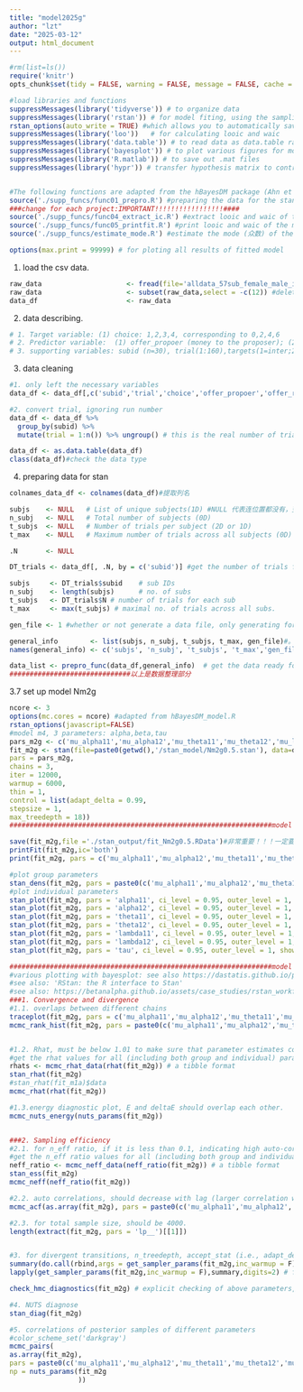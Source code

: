 ```yaml
---
title: "model2025g"
author: "lzt"
date: "2025-03-12"
output: html_document
---
```


```r
#rm(list=ls())
require('knitr') 
opts_chunk$set(tidy = FALSE, warning = FALSE, message = FALSE, cache = FALSE)

#load libraries and functions
suppressMessages(library('tidyverse')) # to organize data
suppressMessages(library('rstan')) # for model fiting, using the sampling function
rstan_options(auto_write = TRUE) #which allows you to automatically save a bare version of a compiled Stan program to the hard disk so that it does not need to be recompiled (unless you change it): https://github.com/stan-dev/rstan/wiki/RStan-Getting-Started
suppressMessages(library('loo'))   # for calculating looic and waic
suppressMessages(library('data.table')) # to read data as data.table rather than data.frame.
suppressMessages(library('bayesplot')) # to plot various figures for model checking
suppressMessages(library('R.matlab')) # to save out .mat files
suppressMessages(library('hypr')) # transfer hypothesis matrix to contrast matrix.


#The following functions are adapted from the hBayesDM package (Ahn et al., 2017).
source('./supp_funcs/func01_prepro.R') #preparing the data for the stan:
###change for each project:IMPORTANT!!!!!!!!!!!!!!!!!####
source('./supp_funcs/func04_extract_ic.R') #extract looic and waic of the model:                 no change needed
source('./supp_funcs/func05_printfit.R') #print looic and waic of the model and their weights:   no change needed
source('./supp_funcs/estimate_mode.R') #estimate the mode (众数) of the posterior distribution:  no change needed

options(max.print = 99999) # for ploting all results of fitted model
```

1. load the csv data.
```r
raw_data                     <- fread(file='alldata_57sub_female_male_inoutgroup.csv') #load as data.table: https://digitaschools.com/read-csv-in-r-importing-data/
raw_data                     <- subset(raw_data,select = -c(12)) #delete a column,diff from delete a col from data.frame
data_df                      <- raw_data
```

2. data describing.
```r
# 1. Target variable: (1) choice: 1,2,3,4, corresponding to 0,2,4,6
# 2. Predictor variable:  (1) offer_propoer (money to the proposer); (2)offer_recipt(money to participants/agents).
# 3. supporting variables: subid (n=30), trial(1:160),targets(1=inter;2=noninter),party(1=SPP;2=TPP)
```

3. data cleaning
```r
#1. only left the necessary variables
data_df <- data_df[,c('subid','trial','choice','offer_propoer','offer_recipt','in_outgroup')]#把需要用到的列拿出来

#2. convert trial, ignoring run number
data_df <- data_df %>%
  group_by(subid) %>%
  mutate(trial = 1:n()) %>% ungroup() # this is the real number of trials for each subject.

data_df <- as.data.table(data_df)
class(data_df)#check the data type


```

4. preparing data for stan
```r

colnames_data_df <- colnames(data_df)#提取列名

subjs    <- NULL   # List of unique subjects(1D) #NULL 代表连位置都没有，变量为空
n_subj   <- NULL   # Total number of subjects (0D)
t_subjs  <- NULL   # Number of trials per subject (2D or 1D)
t_max    <- NULL   # Maximum number of trials across all subjects (0D)

.N       <- NULL

DT_trials <- data_df[, .N, by = c('subid')] #get the number of trials for each sub, data.table#返回每个被试有效总的trial数？

subjs     <- DT_trials$subid    # sub IDs
n_subj    <- length(subjs)      # no. of subs
t_subjs   <- DT_trials$N # number of trials for each sub
t_max     <- max(t_subjs) # maximal no. of trials across all subs.

gen_file <- 1 #whether or not generate a data file, only generating for main analysis, not for simulation analysis

general_info        <- list(subjs, n_subj, t_subjs, t_max, gen_file)#。创建list
names(general_info) <- c('subjs', 'n_subj', 't_subjs', 't_max','gen_file')

data_list <- prepro_func(data_df,general_info)  # get the data ready for stan; MUST check the 'func01_prepro.R' file in the 'supp_funcs' directory!!!!!!!这里的data_list是stan文件的一个输入，可以检查一下trial数目和编码方式和设定的是否一致，看有没有正确的清洗好数据；prepro_func是用来生成data_list的一个函数，需要修改，去函数部分进行修改
##############################以上是数据整理部分
```

3.7 set up model Nm2g
```r
ncore <- 3
options(mc.cores = ncore) #adapted from hBayesDM_model.R
rstan_options(javascript=FALSE)
#model m4, 3 parameters: alpha,beta,tau
pars_m2g <- c('mu_alpha11','mu_alpha12','mu_theta11','mu_theta12','mu_lambda11','mu_lambda12','mu_tau','sigma','alpha11','alpha12','theta11','theta12','lambda11','lambda12','tau','log_lik')
fit_m2g <- stan(file=paste0(getwd(),'/stan_model/Nm2g0.5.stan'), data=data_list,
pars = pars_m2g,
chains = 3,
iter = 12000,
warmup = 6000,
thin = 1,
control = list(adapt_delta = 0.99,
stepsize = 1,
max_treedepth = 18))
#################################################################model fit & save model & plots#############################################################

save(fit_m2g,file ='./stan_output/fit_Nm2g0.5.RData')#非常重要！！！一定要在本地路径建相应文件夹stan_output
printFit(fit_m2g,ic='both')
print(fit_m2g, pars = c('mu_alpha11','mu_alpha12','mu_theta11','mu_theta12','mu_lambda11','mu_lambda12','mu_tau','sigma')) #all are group-level parameters

#plot group parameters
stan_dens(fit_m2g, pars = paste0(c('mu_alpha11','mu_alpha12','mu_theta11','mu_theta12','mu_lambda11','mu_lambda12','mu_tau','sigma')), separate_chains = T) #should overlap to each other
#plot individual parameters
stan_plot(fit_m2g, pars = 'alpha11', ci_level = 0.95, outer_level = 1, show_density = T, point_est = 'mean')
stan_plot(fit_m2g, pars = 'alpha12', ci_level = 0.95, outer_level = 1, show_density = T, point_est = 'mean')
stan_plot(fit_m2g, pars = 'theta11', ci_level = 0.95, outer_level = 1, show_density = T, point_est = 'mean')
stan_plot(fit_m2g, pars = 'theta12', ci_level = 0.95, outer_level = 1, show_density = T, point_est = 'mean')
stan_plot(fit_m2g, pars = 'lambda11', ci_level = 0.95, outer_level = 1, show_density = T, point_est = 'mean')
stan_plot(fit_m2g, pars = 'lambda12', ci_level = 0.95, outer_level = 1, show_density = T, point_est = 'mean')
stan_plot(fit_m2g, pars = 'tau', ci_level = 0.95, outer_level = 1, show_density = T, point_est = 'mean')

#################################################################model diagnostics#########################################################################
#various plotting with bayesplot: see also https://dastatis.github.io/pdf/StanAdvent2018/bayesplot.html
#see also: 'RStan: the R interface to Stan'
#see also: https://betanalpha.github.io/assets/case_studies/rstan_workflow.html
###1. Convergence and divergence
#1.1. overlaps between different chains
traceplot(fit_m2g, pars = c('mu_alpha11','mu_alpha12','mu_theta11','mu_theta12','mu_lambda11','mu_lambda12','mu_tau','sigma')) #all are group-level parameters # should be stationary and overylap to each other
mcmc_rank_hist(fit_m2g, pars = paste0(c('mu_alpha11','mu_alpha12','mu_theta11','mu_theta12','mu_lambda11','mu_lambda12','mu_tau','sigma[1]','sigma[2]','sigma[3]','sigma[4]','sigma[5]','sigma[6]','sigma[7]')), ref_line = TRUE) # should be uniformly distributed ##A traditional traceplot (mcmc_trace()) visualizes how sampled values the MCMC chains mix over the course of sampling. A rank histogram (mcmc_rank_hist()) visualizes how the ranks of values from the chains mix together. An ideal plot would show the ranks mixing or overlapping in a uniform distribution##


#1.2. Rhat, must be below 1.01 to make sure that parameter estimates could be trusted (Baribault & Collins, 2022)Rhat小于1.01
#get the rhat values for all (including both group and individual) parameters
rhats <- mcmc_rhat_data(rhat(fit_m2g)) # a tibble format
stan_rhat(fit_m2g)
#stan_rhat(fit_m1a)$data
mcmc_rhat(rhat(fit_m2g))

#1.3.energy diagnostic plot, E and deltaE should overlap each other.
mcmc_nuts_energy(nuts_params(fit_m2g))


###2. Sampling efficiency
#2.1. for n_eff ratio, if it is less than 0.1, indicating high auto-correlation, model fitting fails
#get the n_eff ratio values for all (including both group and individual) parameters
neff_ratio <- mcmc_neff_data(neff_ratio(fit_m2g)) # a tibble format
stan_ess(fit_m2g)
mcmc_neff(neff_ratio(fit_m2g))

#2.2. auto correlations, should decrease with lag (larger correlation with small lag, but smaller correlation with large lag)
mcmc_acf(as.array(fit_m2g), pars = paste0(c('mu_alpha11','mu_alpha12','mu_theta11','mu_theta12','mu_lambda11','mu_lambda12','mu_tau','sigma[1]','sigma[2]','sigma[3]','sigma[4]','sigma[5]','sigma[6]','sigma[7]')),inc_warmup = F)

#2.3. for total sample size, should be 4000.
length(extract(fit_m2g, pars = 'lp__')[[1]])


#3. for divergent transitions, n_treedepth, accept_stat (i.e., adapt_delta parameter), stepsize, and energy
summary(do.call(rbind,args = get_sampler_params(fit_m2g,inc_warmup = F)),digits=2) # across all chains所有链
lapply(get_sampler_params(fit_m2g,inc_warmup = F),summary,digits=2) # for each chain每条链分开

check_hmc_diagnostics(fit_m2g) # explicit checking of above parameters,including warmup transitions

#4. NUTS diagnose
stan_diag(fit_m2g)

#5. correlations of posterior samples of different parameters
#color_scheme_set('darkgray')
mcmc_pairs(
as.array(fit_m2g),
pars = paste0(c('mu_alpha11','mu_alpha12','mu_theta11','mu_theta12','mu_lambda11','mu_lambda12','mu_tau','sigma[1]','sigma[2]','sigma[3]','sigma[4]','sigma[5]','sigma[6]','sigma[7]')),
np = nuts_params(fit_m2g
                 ))

```

